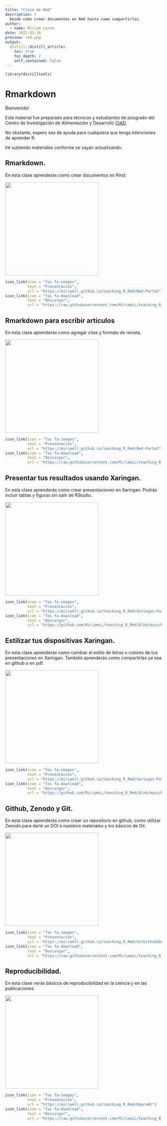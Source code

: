 ```yaml
---
title: "Clase de Rmd"
description: |
  Desde como crear documentos en Rmd hasta como compartirlos. 
author:
  - name: Miriam Lerma
date: 2021-03-16
preview: rmd.png
output:
  distill::distill_article:
    toc: true
    toc_depth: 2
    self_contained: false
---
```


```r
library(distilltools)
```

# Rmarkdown

Bienvenido!  

Este material fue preparado para técnicos y estudiantes de posgrado del Centro de Investigación de Alimentación y Desarrollo [CIAD](https://www.ciad.mx/).

No obstante, espero sea de ayuda para cualquiera que tenga intenciones de aprender R.

Iré subiendo materiales conforme se vayan actualizando.

## Rmarkdown.

En esta clase aprenderás como crear documentos en Rmd. <br>

<html>
<body>
   <left>
      <a href="https://miriamll.github.io/teaching_R_Rmd/Rmd-Parte1"><img src="https://raw.githubusercontent.com/MiriamLL/teaching_R_Rmd/main/Figuras/Clase09.png" style="width:300px"></a>
   </left>
</body>
</html>

```r
icon_link(icon = "fas fa-images",
          text = "Presentación",
          url = "https://miriamll.github.io/teaching_R_Rmd/Rmd-Parte1")
icon_link(icon = "fas fa-download",
          text = "Descargar",
          url = "https://raw.githubusercontent.com/MiriamLL/teaching_R_Rmd/main/Pdfs/Rmd-Parte1.pdf")
```


## Rmarkdown para escribir artículos

En esta clase aprenderás como agregar citas y formato de revista. <br>

<html>
<body>
   <left>
      <a href="https://miriamll.github.io/teaching_R_Rmd/Rmd-Parte2"><img src="https://raw.githubusercontent.com/MiriamLL/teaching_R_Rmd/main/Figuras/Clase10.png" style="width:300px"></a>
   </left>
</body>
</html>

```r
icon_link(icon = "fas fa-images",
          text = "Presentación",
          url = "https://miriamll.github.io/teaching_R_Rmd/Rmd-Parte2")
icon_link(icon = "fas fa-download",
          text = "Descargar",
          url = "https://raw.githubusercontent.com/MiriamLL/teaching_R_Rmd/main/Pdfs/Rmd-Parte2.pdf")
```

## Presentar tus resultados usando Xaringan.

En esta clase aprenderás como crear presentaciones en Xaringan. 
Podrás incluir tablas y figuras sin salir de RStudio. <br>

<html>
<body>
   <left>
      <a href="https://miriamll.github.io/teaching_R_Rmd/Xaringan-Parte1"><img src="https://raw.githubusercontent.com/MiriamLL/teaching_R_Rmd/main/Figuras/Clase11.png" style="width:300px"></a>
   </left>
</body>
</html>


```r
icon_link(icon = "fas fa-images",
          text = "Presentación",
          url = "https://miriamll.github.io/teaching_R_Rmd/Xaringan-Parte1")
icon_link(icon = "fas fa-download",
          text = "Descargar",
          url = "https://github.com/MiriamLL/teaching_R_Rmd/blob/main/Pdfs/Xaringan-Parte1.pdf")
```


## Estilizar tus dispositivas Xaringan.

En esta clase aprenderás como cambiar el estilo de letras o colores de tus presentaciones en Xaringan. También aprenderás como compartirlas ya sea en github o en pdf. <br>

<html>
<body>
   <left>
      <a href="https://miriamll.github.io/teaching_R_Rmd/Xaringan-Parte2"><img src="https://raw.githubusercontent.com/MiriamLL/teaching_R_Rmd/main/Figuras/Clase11Xaringan.png" style="width:300px"></a>
   </left>
</body>
</html>

```r
icon_link(icon = "fas fa-images",
          text = "Presentación",
          url = "https://miriamll.github.io/teaching_R_Rmd/Xaringan-Parte2")
icon_link(icon = "fas fa-download",
          text = "Descargar",
          url = "https://github.com/MiriamLL/teaching_R_Rmd/blob/main/Pdfs/Xaringan-Parte2.pdf")
```


## Github, Zenodo y Git.

En esta clase aprenderás como crear un repositorio en github, como utilizar Zenodo para darle un DOI a nuestros materiales y los básicos de Git. <br>

<html>
<body>
   <left>
      <a href="https://miriamll.github.io/teaching_R_Rmd/GitGithubZenodo"><img src="https://raw.githubusercontent.com/MiriamLL/teaching_R_Rmd/main/Figuras/Clase12.png" style="width:300px"></a>
   </left>
</body>
</html>

```r
icon_link(icon = "fas fa-images",
          text = "Presentación",
          url = "https://miriamll.github.io/teaching_R_Rmd/GitGithubZenodo")
icon_link(icon = "fas fa-download",
          text = "Descargar",
          url = "https://raw.githubusercontent.com/MiriamLL/teaching_R_Rmd/main/Pdfs/GitGithubZenodo.pdf")
```



## Reproducibilidad.

En esta clase verás básicos de reproducibilidad en la ciencia y en las publicaciones. <br>

<html>
<body>
   <left>
      <a href="https://miriamll.github.io/teaching_R_Rmd/Repro#1"><img src="https://raw.githubusercontent.com/MiriamLL/teaching_R_Rmd/main/Figuras/Clase13.png" style="width:300px"></a>
   </left>
</body>
</html>

```r
icon_link(icon = "fas fa-images",
          text = "Presentación",
          url = "https://miriamll.github.io/teaching_R_Rmd/Repro#1")
icon_link(icon = "fas fa-download",
          text = "Descargar",
          url = "https://raw.githubusercontent.com/MiriamLL/teaching_R_Rmd/main/Pdfs/Repro.pdf")
```



